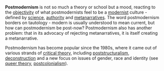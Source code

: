 {{subpages}}

'''Postmodernism''' is not so much a theory or school but a mood, reacting to the [[objectivity]] of what postmodernists feel to be a [[modernism|modernist]] culture - defined by [[science]], [[authority]] and [[metanarratives]]. The word postmodernism borders on tautology - modern is usually understood to mean current, but how can postmodernism be post-now? Postmodernism also has another problem: that in its advocacy of rejecting metanarratives, it is itself creating a metanarrative.

Postmodernism has become popular since the 1980s, where it came out of various strands of [[critical theory]], including [[poststructuralism]], [[deconstruction]] and a new focus on issues of gender, race and identity (see [[queer theory]], [[postcolonialism]]).